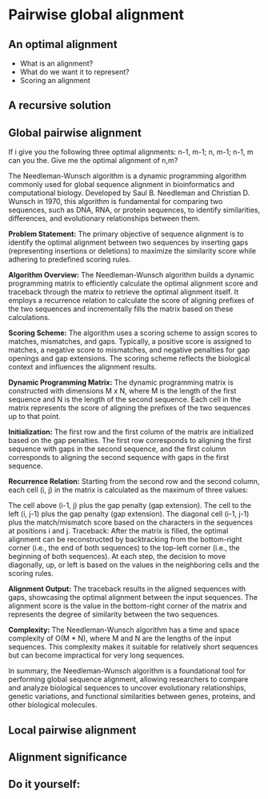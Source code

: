 
# Pairwise global alignment
<!-- ★ -->

## An optimal alignment  {.unnumbered}

- What is an alignment?
- What do we want it to represent?
- Scoring an alignment

## A recursive solution  {.unnumbered}

## Global pairwise alignment  {.unnumbered}

If i give you the following three optimal alignments: n-1, m-1; n, m-1; n-1, m can you the. Give me the optimal alignment of n,m?


The Needleman-Wunsch algorithm is a dynamic programming algorithm commonly used for global sequence alignment in bioinformatics and computational biology. Developed by Saul B. Needleman and Christian D. Wunsch in 1970, this algorithm is fundamental for comparing two sequences, such as DNA, RNA, or protein sequences, to identify similarities, differences, and evolutionary relationships between them.

**Problem Statement:**
The primary objective of sequence alignment is to identify the optimal alignment between two sequences by inserting gaps (representing insertions or deletions) to maximize the similarity score while adhering to predefined scoring rules.

**Algorithm Overview:**
The Needleman-Wunsch algorithm builds a dynamic programming matrix to efficiently calculate the optimal alignment score and traceback through the matrix to retrieve the optimal alignment itself. It employs a recurrence relation to calculate the score of aligning prefixes of the two sequences and incrementally fills the matrix based on these calculations.

**Scoring Scheme:**
The algorithm uses a scoring scheme to assign scores to matches, mismatches, and gaps. Typically, a positive score is assigned to matches, a negative score to mismatches, and negative penalties for gap openings and gap extensions. The scoring scheme reflects the biological context and influences the alignment results.

**Dynamic Programming Matrix:**
The dynamic programming matrix is constructed with dimensions M x N, where M is the length of the first sequence and N is the length of the second sequence. Each cell in the matrix represents the score of aligning the prefixes of the two sequences up to that point.

**Initialization:**
The first row and the first column of the matrix are initialized based on the gap penalties. The first row corresponds to aligning the first sequence with gaps in the second sequence, and the first column corresponds to aligning the second sequence with gaps in the first sequence.

**Recurrence Relation:**
Starting from the second row and the second column, each cell (i, j) in the matrix is calculated as the maximum of three values:

The cell above (i-1, j) plus the gap penalty (gap extension).
The cell to the left (i, j-1) plus the gap penalty (gap extension).
The diagonal cell (i-1, j-1) plus the match/mismatch score based on the characters in the sequences at positions i and j.
Traceback:
After the matrix is filled, the optimal alignment can be reconstructed by backtracking from the bottom-right corner (i.e., the end of both sequences) to the top-left corner (i.e., the beginning of both sequences). At each step, the decision to move diagonally, up, or left is based on the values in the neighboring cells and the scoring rules.

**Alignment Output:**
The traceback results in the aligned sequences with gaps, showcasing the optimal alignment between the input sequences. The alignment score is the value in the bottom-right corner of the matrix and represents the degree of similarity between the two sequences.

**Complexity:**
The Needleman-Wunsch algorithm has a time and space complexity of O(M * N), where M and N are the lengths of the input sequences. This complexity makes it suitable for relatively short sequences but can become impractical for very long sequences.

In summary, the Needleman-Wunsch algorithm is a foundational tool for performing global sequence alignment, allowing researchers to compare and analyze biological sequences to uncover evolutionary relationships, genetic variations, and functional similarities between genes, proteins, and other biological molecules.

## Local pairwise alignment  {.unnumbered}

## Alignment significance  {.unnumbered}

## Do it yourself:   {.unnumbered}

